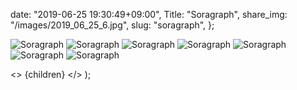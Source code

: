 
  date: "2019-06-25 19:30:49+09:00",
  Title: "Soragraph",
  share_img: "/images/2019_06_25_6.jpg",
  slug: "soragraph",
};

![Soragraph](/images/2019_06_25_1.jpg)
![Soragraph](/images/2019_06_25_2.jpg)
![Soragraph](/images/2019_06_25_3.jpg)
![Soragraph](/images/2019_06_25_4.jpg)
![Soragraph](/images/2019_06_25_5.jpg)
![Soragraph](/images/2019_06_25_6.jpg)
![Soragraph](/images/2019_06_25_7.jpg)

  <>
    <Head>
      <title>{meta.Title} | 異郷好実</title>
    </Head>
    <PostLayout meta={meta}>{children}</PostLayout>
  </>
);

